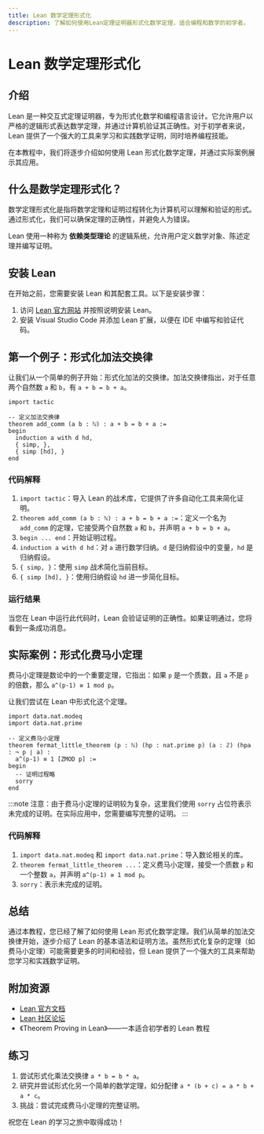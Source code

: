 ```yaml
---
title: Lean 数学定理形式化
description: 了解如何使用Lean定理证明器形式化数学定理，适合编程和数学的初学者。
---
```


# Lean 数学定理形式化

## 介绍

Lean 是一种交互式定理证明器，专为形式化数学和编程语言设计。它允许用户以严格的逻辑形式表达数学定理，并通过计算机验证其正确性。对于初学者来说，Lean 提供了一个强大的工具来学习和实践数学证明，同时培养编程技能。

在本教程中，我们将逐步介绍如何使用 Lean 形式化数学定理，并通过实际案例展示其应用。

## 什么是数学定理形式化？

数学定理形式化是指将数学定理和证明过程转化为计算机可以理解和验证的形式。通过形式化，我们可以确保定理的正确性，并避免人为错误。

Lean 使用一种称为 **依赖类型理论** 的逻辑系统，允许用户定义数学对象、陈述定理并编写证明。

## 安装 Lean

在开始之前，您需要安装 Lean 和其配套工具。以下是安装步骤：

1. 访问 [Lean 官方网站](https://leanprover.github.io/) 并按照说明安装 Lean。
2. 安装 Visual Studio Code 并添加 Lean 扩展，以便在 IDE 中编写和验证代码。

## 第一个例子：形式化加法交换律

让我们从一个简单的例子开始：形式化加法的交换律。加法交换律指出，对于任意两个自然数 `a` 和 `b`，有 `a + b = b + a`。

```lean
import tactic

-- 定义加法交换律
theorem add_comm (a b : ℕ) : a + b = b + a :=
begin
  induction a with d hd,
  { simp, },
  { simp [hd], }
end
```

### 代码解释

1. `import tactic`：导入 Lean 的战术库，它提供了许多自动化工具来简化证明。
2. `theorem add_comm (a b : ℕ) : a + b = b + a :=`：定义一个名为 `add_comm` 的定理，它接受两个自然数 `a` 和 `b`，并声明 `a + b = b + a`。
3. `begin ... end`：开始证明过程。
4. `induction a with d hd`：对 `a` 进行数学归纳。`d` 是归纳假设中的变量，`hd` 是归纳假设。
5. `{ simp, }`：使用 `simp` 战术简化当前目标。
6. `{ simp [hd], }`：使用归纳假设 `hd` 进一步简化目标。

### 运行结果

当您在 Lean 中运行此代码时，Lean 会验证证明的正确性。如果证明通过，您将看到一条成功消息。

## 实际案例：形式化费马小定理

费马小定理是数论中的一个重要定理，它指出：如果 `p` 是一个质数，且 `a` 不是 `p` 的倍数，那么 `a^(p-1) ≡ 1 mod p`。

让我们尝试在 Lean 中形式化这个定理。

```lean
import data.nat.modeq
import data.nat.prime

-- 定义费马小定理
theorem fermat_little_theorem (p : ℕ) (hp : nat.prime p) (a : ℤ) (hpa : ¬ p ∣ a) :
  a^(p-1) ≡ 1 [ZMOD p] :=
begin
  -- 证明过程略
  sorry
end
```

:::note
注意：由于费马小定理的证明较为复杂，这里我们使用 `sorry` 占位符表示未完成的证明。在实际应用中，您需要编写完整的证明。
:::

### 代码解释

1. `import data.nat.modeq` 和 `import data.nat.prime`：导入数论相关的库。
2. `theorem fermat_little_theorem ...`：定义费马小定理，接受一个质数 `p` 和一个整数 `a`，并声明 `a^(p-1) ≡ 1 mod p`。
3. `sorry`：表示未完成的证明。

## 总结

通过本教程，您已经了解了如何使用 Lean 形式化数学定理。我们从简单的加法交换律开始，逐步介绍了 Lean 的基本语法和证明方法。虽然形式化复杂的定理（如费马小定理）可能需要更多的时间和经验，但 Lean 提供了一个强大的工具来帮助您学习和实践数学证明。

## 附加资源

- [Lean 官方文档](https://leanprover.github.io/documentation/)
- [Lean 社区论坛](https://leanprover.zulipchat.com/)
- 《Theorem Proving in Lean》——一本适合初学者的 Lean 教程

## 练习

1. 尝试形式化乘法交换律 `a * b = b * a`。
2. 研究并尝试形式化另一个简单的数学定理，如分配律 `a * (b + c) = a * b + a * c`。
3. 挑战：尝试完成费马小定理的完整证明。

祝您在 Lean 的学习之旅中取得成功！